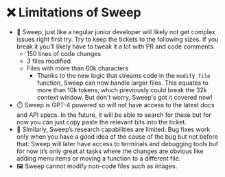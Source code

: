 # ❌ Limitations of Sweep

- 🔢 Sweep, just like a regular junior developer will likely not get complex issues right first try. Try to keep the tickets to the following sizes. If you break it you’ll likely have to tweak it a lot with PR and code comments.
    - 150 lines of code changes
    - 3 files modified
    - Files with more than 60k characters
        - Thanks to the new logic that streams code in the `modify_file` function, Sweep can now handle larger files. This equates to more than 10k tokens, which previously could break the 32k context window. But don't worry, Sweep's got it covered now!
- ⏱️ Sweep is GPT-4 powered so will not have access to the latest docs and API specs. In the future, it will be able to search for these but for now you can just copy paste the relevant bits into the ticket.
- 📒 Similarly, Sweep’s research capabilities are limited. Bug fixes work only when you have a good idea of the cause of the bug but not before that. Sweep will later have access to terminals and debugging tools but for now it’s only great at tasks where the changes are obvious like adding menu items or moving a function to a different file.
- 🖼️ Sweep cannot modify non-code files such as images.
